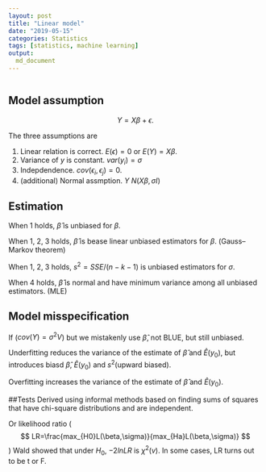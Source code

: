 ```yaml
---
layout: post
title: "Linear model"
date: "2019-05-15"
categories: Statistics
tags: [statistics, machine learning]
output: 
  md_document 
---
```


```r
 
```
## Model assumption

$$
  Y=X\beta+\epsilon.
$$

The three assumptions are 

1. Linear relation is correct. $E(\epsilon)=0$ or $E(Y)=X\beta$.
2. Variance of $y$ is constant. $var(y_i)=\sigma$
3. Indepdendence. $cov(\epsilon_i,\epsilon_j)=0$.
4. (additional) Normal assmption.  $Y ~ N (X\beta, \sigma I)$

## Estimation
 
When 1 holds, $\hat\beta$ is unbiased for $\beta$.

When 1, 2, 3 holds, $\hat\beta$ is bease linear unbiased estimators for $\beta$. (Gauss–Markov theorem)

When 1, 2, 3 holds, $s^2=SSE/(n-k-1)$ is unbiased estimators for $\sigma$.  

When 4 holds, $\hat\beta$ is normal and have minimum variance among all unbiased estimators. (MLE)

## Model misspecification
If ($cov(Y)=\sigma^2V$) but we mistakenly use $\hat\beta$, not BLUE, but still unbiased. 

Underfitting reduces the variance of the estimate of $\hat\beta$  and $\hat E(y_0)$, but introduces biasd $\hat\beta$, $\hat E(y_0)$ and $s^2$(upward biased).

Overfitting increases the variance of the estimate of $\hat\beta$ and  $\hat E(y_0)$.

##Tests
Derived using informal methods based on finding sums of squares that have chi-square distributions and are independent.

Or likelihood ratio
($$
LR=\frac{max_{H0}L(\beta,\sigma)}{max_{Ha}L(\beta,\sigma)}
$$)
Wald showed that under $H_0$, $-2ln LR$ is $\chi^2(v)$. In some cases, LR turns out to be t or F.
 
 
